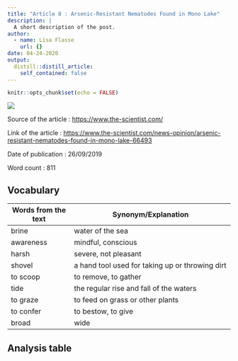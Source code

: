 ```yaml
---
title: "Article 8 : Arsenic-Resistant Nematodes Found in Mono Lake"
description: |
  A short description of the post.
author:
  - name: Lisa Flasse
    url: {}
date: 04-24-2020
output:
  distill::distill_article:
    self_contained: false
---
```


```r
knitr::opts_chunk$set(echo = FALSE)
```

![](images/nematodes.jpg)

Source of the article : <https://www.the-scientist.com/>

Link of the article : <https://www.the-scientist.com/news-opinion/arsenic-resistant-nematodes-found-in-mono-lake-66493>

Date of publication : 26/09/2019

Word count : 811

## Vocabulary


| Words from the text | Synonym/Explanation                             |
| ------------------- | ----------------------------------------------- |
| brine               | water of the sea                                |
| awareness           | mindful, conscious                              |
| harsh               | severe, not pleasant                            |
| shovel              | a hand tool used for taking up or throwing dirt |
| to scoop            | to remove, to gather                            |
| tide                | the regular rise and fall of the waters         |
| to graze            | to feed on grass or other plants                |
| to confer           | to bestow, to give                              |
| broad               | wide                                            |

## Analysis table
